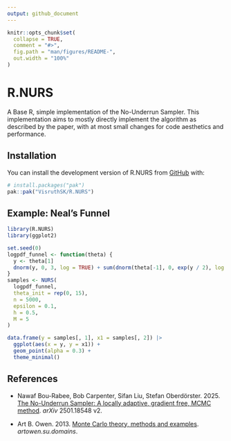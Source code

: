 ```yaml
---
output: github_document
---
```


<!-- README.md is generated from README.Rmd. Please edit that file -->

```r
knitr::opts_chunk$set(
  collapse = TRUE,
  comment = "#>",
  fig.path = "man/figures/README-",
  out.width = "100%"
)
```

# R.NURS

<!-- badges: start -->
<!-- badges: end -->

A Base R, simple implementation of the No-Underrun Sampler. This implementation aims to mostly directly implement the algorithm as described by the paper, with at most small changes for code aesthetics and performance.

## Installation

You can install the development version of R.NURS from [GitHub](https://github.com/) with:

``` r
# install.packages("pak")
pak::pak("VisruthSK/R.NURS")
```

## Example: Neal's Funnel

```r
library(R.NURS)
library(ggplot2)

set.seed(0)
logpdf_funnel <- function(theta) {
  y <- theta[1]
  dnorm(y, 0, 3, log = TRUE) + sum(dnorm(theta[-1], 0, exp(y / 2), log = TRUE))
}
samples <- NURS(
  logpdf_funnel,
  theta_init = rep(0, 15),
  n = 5000,
  epsilon = 0.1,
  h = 0.5,
  M = 5
)

data.frame(y = samples[, 1], x1 = samples[, 2]) |>
  ggplot(aes(x = y, y = x1)) +
  geom_point(alpha = 0.3) +
  theme_minimal()
```

## References

* Nawaf Bou-Rabee, Bob Carpenter, Sifan Liu, Stefan Oberdörster. 2025.
[The No-Underrun Sampler: A locally adaptive, gradient free, MCMC
method](https://arxiv.org/abs/2501.18548v2). *arXiv* 2501.18548 v2.

* Art B. Owen. 2013. [Monte Carlo theory, methods and examples](https://artowen.su.domains/mc/). *artowen.su.domains*.
